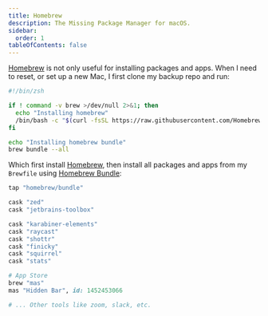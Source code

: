 ```yaml
---
title: Homebrew
description: The Missing Package Manager for macOS.
sidebar:
  order: 1
tableOfContents: false
---
```




[Homebrew](https://brew.sh/) is not only useful for installing packages and apps. When I need to reset, or set up a new Mac, I first clone my backup repo and run:

```bash title="bootstrap.sh"
#!/bin/zsh

if ! command -v brew >/dev/null 2>&1; then
  echo "Installing homebrew"
  /bin/bash -c "$(curl -fsSL https://raw.githubusercontent.com/Homebrew/install/HEAD/install.sh)"
fi

echo "Installing homebrew bundle"
brew bundle --all
```

Which first install [Homebrew](https://brew.sh/), then install all packages and apps from my `Brewfile` using [Homebrew Bundle](https://github.com/Homebrew/homebrew-bundle):

```ruby title="Brewfile"
tap "homebrew/bundle"

cask "zed"
cask "jetbrains-toolbox"

cask "karabiner-elements"
cask "raycast"
cask "shottr"
cask "finicky"
cask "squirrel"
cask "stats"

# App Store
brew "mas"
mas "Hidden Bar", id: 1452453066

# ... Other tools like zoom, slack, etc.
```
